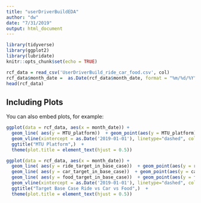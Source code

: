 ```yaml
---
title: "userDriverBuildEDA"
author: "dw"
date: "7/31/2019"
output: html_document
---
```


```r
library(tidyverse)
library(ggplot2)
library(lubridate)
knitr::opts_chunk$set(echo = TRUE)
```


```r
rcf_data = read_csv('UserDriverBuild_ride_car_food.csv', col)
rcf_data$month_date =  as.Date(rcf_data$month_date, format = "%m/%d/%Y")
head(rcf_data)
```

## Including Plots

You can also embed plots, for example:

```r
ggplot(data = rcf_data, aes(x = month_date)) + 
  geom_line( aes(y = MTU_platform))  + geom_point(aes(y = MTU_platform)) + 
  geom_vline(xintercept = as.Date('2019-01-01'), linetype="dashed", color = "red") + 
  ggtitle("MTU Platform",)  + 
  theme(plot.title = element_text(hjust = 0.5))
```

```r
ggplot(data = rcf_data, aes(x = month_date)) + 
  geom_line( aes(y = ride_target_in_base_case))  + geom_point(aes(y = ride_target_in_base_case)) + 
  geom_line( aes(y = car_target_in_base_case))  + geom_point(aes(y = car_target_in_base_case)) + 
  geom_line( aes(y = food_target_in_base_case))  + geom_point(aes(y = food_target_in_base_case)) + 
  geom_vline(xintercept = as.Date('2019-01-01'), linetype="dashed", color = "red") + 
  ggtitle("Target Base Case Ride vs Car vs Food",)  + 
  theme(plot.title = element_text(hjust = 0.5))

```